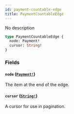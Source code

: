 ```yaml
---
id: payment-countable-edge
title: PaymentCountableEdge
---
```


No description

```graphql
type PaymentCountableEdge {
  node: Payment!
  cursor: String!
}
```

### Fields

#### `node` ([`Payment!`](/developer/api-reference/objects/payment))

The item at the end of the edge.

#### `cursor` ([`String!`](/developer/api-reference/scalars/string))

A cursor for use in pagination.

